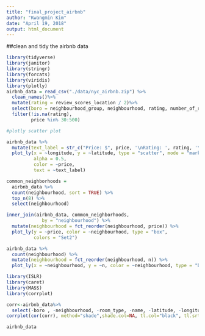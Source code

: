 ```yaml
---
title: "final_project_airbnb"
author: "Kwangmin Kim"
date: "April 19, 2018"
output: html_document
---
```

##clean and tidy the airbnb data

```r
library(tidyverse)
library(janitor)
library(stringr)
library(forcats)
library(viridis)
library(plotly)
airbnb_data = read_csv("./data/nyc_airbnb.zip") %>%
  clean_names()%>%
  mutate(rating = review_scores_location / 2)%>%
  select(boro = neighbourhood_group, neighbourhood, rating, number_of_reviews, price, room_type, reviews_per_month, availability_365, calculated_host_listings_count, name, latitude, longitude)%>%
  filter(!is.na(rating),
         price %in% 30:500)

#plotly scatter plot

airbnb_data %>%
  mutate(text_label = str_c("Price: $", price, '\nRating: ', rating, '\nName: ', name)) %>% 
  plot_ly(x = ~longitude, y = ~latitude, type = "scatter", mode = "markers",
          alpha = 0.5, 
          color = ~price,
          text = ~text_label)

common_neighborhoods =
  airbnb_data %>% 
  count(neighbourhood, sort = TRUE) %>% 
  top_n(8) %>% 
  select(neighbourhood)

inner_join(airbnb_data, common_neighborhoods,
             by = "neighbourhood") %>% 
  mutate(neighbourhood = fct_reorder(neighbourhood, price)) %>% 
  plot_ly(y = ~price, color = ~neighbourhood, type = "box",
          colors = "Set2")

airbnb_data %>% 
  count(neighbourhood) %>% 
  mutate(neighbourhood = fct_reorder(neighbourhood, n)) %>% 
  plot_ly(x = ~neighbourhood, y = ~n, color = ~neighbourhood, type = "bar")

```

```r

library(ISLR)
library(caret)
library(MASS)
library(corrplot)

corr<-airbnb_data%>%
  select(-boro , -neighbourhood, -room_type, -name, -latitude, -longitude)
corrplot(cor(corr), method="shade",shade.col=NA, tl.col="black", tl.srt=45)

airbnb_data
```

